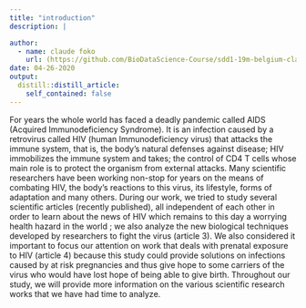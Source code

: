 ```yaml
---
title: "introduction"
description: |

author:
  - name: claude foko
    url: (https://github.com/BioDataScience-Course/sdd1-19m-belgium-claude.git)
date: 04-26-2020
output:
  distill::distill_article:
    self_contained: false
---
```


For years the whole world has faced a deadly pandemic called AIDS (Acquired Immunodeficiency Syndrome). It is an infection caused by a retrovirus called HIV (human Immunodeficiency virus) that attacks the immune system, that is, the body's natural defenses against disease; HIV immobilizes the immune system and takes; the control of CD4 T cells whose main role is to protect the organism from external attacks. Many scientific researchers have been working non-stop for years on the means of combating HIV, the body's reactions to this virus, its lifestyle, forms of adaptation and many others.
During our work, we tried to study several scientific articles (recently published), all independent of each other in order to learn about the news of HIV which remains to this day a worrying health hazard in the world ; we also analyze the new biological techniques developed by researchers to fight the virus (article 3). We also considered it important to focus our attention on work that deals with prenatal exposure to HIV (article 4) because this study could provide solutions on infections caused by at risk pregnancies and thus give hope to some carriers of the virus who would have lost hope of being able to give birth.
Throughout our study, we will provide more information on the various scientific research works that we have had time to analyze.
